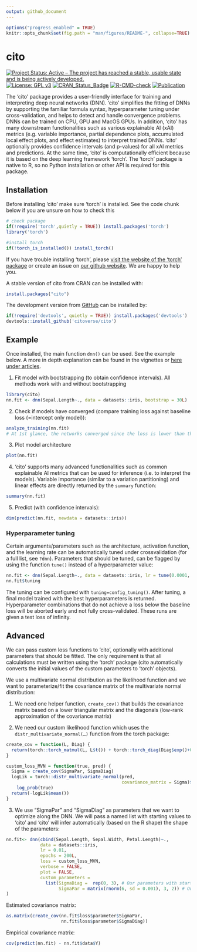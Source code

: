 ```yaml
---
output: github_document
---
```


<!-- README.md is generated from README.Rmd. Please edit that file -->

```r
options("progress_enabled" = TRUE)
knitr::opts_chunk$set(fig.path = "man/figures/README-", collapse=TRUE)
```

# cito

[![Project Status: Active -- The project has reached a stable, usable state and is being actively developed.](https://www.repostatus.org/badges/latest/active.svg)](https://www.repostatus.org/#active) [![License: GPL v3](https://img.shields.io/badge/License-GPL%20v3-blue.svg)](https://www.gnu.org/licenses/gpl-3.0) [![CRAN_Status_Badge](http://www.r-pkg.org/badges/version/cito)](https://cran.r-project.org/package=cito) [![R-CMD-check](https://github.com/citoverse/cito/actions/workflows/R-CMD-check.yaml/badge.svg)](https://github.com/citoverse/cito/actions/workflows/R-CMD-check.yaml)
[![Publication](https://img.shields.io/badge/Publication-10.1111/ecog.07143-green.svg)](https://doi.org/10.1111/ecog.07143)

<!-- badges: end -->

The 'cito' package provides a user-friendly interface for training and interpreting deep neural networks (DNN). 'cito' simplifies the fitting of DNNs by supporting the familiar formula syntax, hyperparameter tuning under cross-validation, and helps to detect and handle convergence problems.  DNNs can be trained on CPU, GPU and MacOS GPUs. In addition, 'cito' has many downstream functionalities such as various explainable AI (xAI) metrics (e.g. variable importance, partial dependence plots, accumulated local effect plots, and effect estimates) to interpret trained DNNs. 'cito' optionally provides confidence intervals (and p-values) for all xAI metrics and predictions. At the same time, 'cito' is computationally efficient because it is based on the deep learning framework 'torch'. The 'torch' package is native to R, so no Python installation or other API is required for this package.


## Installation

Before installing 'cito' make sure 'torch' is installed. See the code chunk below if you are unsure on how to check this

```r
# check package 
if(!require('torch',quietly = TRUE)) install.packages('torch')
library('torch') 

#install torch
if(!torch_is_installed()) install_torch()
```

If you have trouble installing 'torch', please [visit the website of the 'torch' package](https://torch.mlverse.org/docs/articles/installation.html) or create an issue on [our github website](https://github.com/citoverse/cito/issues). We are happy to help you.

A stable version of cito from CRAN can be installed with:

```r
install.packages("cito")

```

The development version from [GitHub](https://github.com/) can be installed by:

```r
if(!require('devtools', quietly = TRUE)) install.packages('devtools')
devtools::install_github('citoverse/cito')
```

## Example

Once installed, the main function `dnn()` can be used. See the example below. A more in depth explanation can be found in the vignettes or [here under articles](https://citoverse.github.io/cito/).

1.  Fit model with bootstrapping (to obtain confidence intervals). All methods work with and without bootstrapping

```r
library(cito)
nn.fit <- dnn(Sepal.Length~., data = datasets::iris, bootstrap = 30L)
```

2.  Check if models have converged (compare training loss against baseline loss (=intercept only model)):

```r
analyze_training(nn.fit)
# At 1st glance, the networks converged since the loss is lower than the baseline loss and the training loss is on a plateau at the end of the training.
```

3.  Plot model architecture

```r
plot(nn.fit)
```

4.  'cito' supports many advanced functionalities such as common explainable AI metrics that can be used for inference (i.e. to interpret the models). Variable importance (similar to a variation partitioning) and linear effects are directly returned by the `summary` function:

```r
summary(nn.fit)
```

5.  Predict (with confidence intervals):

```r
dim(predict(nn.fit, newdata = datasets::iris))
```

### Hyperparameter tuning

Certain arguments/parameters such as the architecture, activation function, and the learning rate can be automatically tuned under crossvalidation (for a full list, see `?dnn`). Parameters that should be tuned, can be flagged by using the function `tune()` instead of a hyperparameter value:

```r
nn.fit <- dnn(Sepal.Length~., data = datasets::iris, lr = tune(0.0001, 0.1))
nn.fit$tuning
```

The tuning can be configured with `tuning=config_tuning()`. After tuning, a final model trained with the best hyperparameters is returned. Hyperparameter combinations that do not achieve a loss below the baseline loss will be aborted early and not fully cross-validated. These runs are given a test loss of infinity.

## Advanced

We can pass custom loss functions to 'cito', optionally with additional parameters that should be fitted. The only requirement is that all calculations must be written using the 'torch' package (cito automatically converts the initial values of the custom parameters to 'torch' objects).

We use a multivariate normal distribution as the likelihood function and we want to parameterize/fit the covariance matrix of the multivariate normal distribution:

1.  We need one helper function, `create_cov()` that builds the covariance matrix based on a lower triangular matrix and the diagonals (low-rank approximation of the covariance matrix)

2.  We need our custom likelihood function which uses the `distr_multivariate_normal(…)` function from the torch package:

```r
create_cov = function(L, Diag) {
  return(torch::torch_matmul(L, L$t()) + torch::torch_diag(Diag$exp()+0.001))
}

custom_loss_MVN = function(true, pred) {
  Sigma = create_cov(SigmaPar, SigmaDiag)
  logLik = torch::distr_multivariate_normal(pred,
                                            covariance_matrix = Sigma)$
    log_prob(true)
  return(-logLik$mean())
}

```

3.  We use "SigmaPar" and "SigmaDiag" as parameters that we want to optimize along the DNN. We will pass a named list with starting values to 'cito' and 'cito' will infer automatically (based on the R shape) the shape of the parameters:

```r
nn.fit<- dnn(cbind(Sepal.Length, Sepal.Width, Petal.Length)~.,
             data = datasets::iris,
             lr = 0.01,
             epochs = 200L,
             loss = custom_loss_MVN,
             verbose = FALSE,
             plot = FALSE,
             custom_parameters =
               list(SigmaDiag =  rep(0, 3), # Our parameters with starting values
                    SigmaPar = matrix(rnorm(6, sd = 0.001), 3, 2)) # Our parameters with starting values
)
```

Estimated covariance matrix:

```r
as.matrix(create_cov(nn.fit$loss$parameter$SigmaPar,
                     nn.fit$loss$parameter$SigmaDiag))
```

Empirical covariance matrix:

```r
cov(predict(nn.fit) - nn.fit$data$Y)
```


